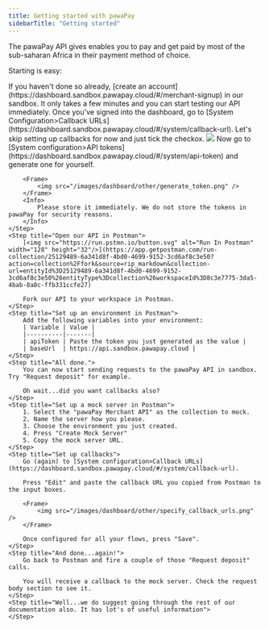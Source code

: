 ```yaml
---
title: Getting started with pawaPay
sidebarTitle: "Getting started"
---
```


The pawaPay API gives enables you to pay and get paid by most of the sub-saharan Africa in their payment method of choice.

Starting is easy:

<Steps>
    <Step title="Create an account with pawaPay">
        If you haven't done so already, [create an account](https://dashboard.sandbox.pawapay.cloud/#/merchant-signup) in our sandbox. 
        It only takes a few minutes and you can start testing our API immediately.
    </Step>
    <Step title="Skip setting up callbacks...we will come back to this later">
        Once you've signed into the dashboard, go to [System Configuration>Callback URLs](https://dashboard.sandbox.pawapay.cloud/#/system/callback-url). 
        Let's skip setting up callbacks for now and just tick the checkox.
        <Frame>
            <img src="/images/dashboard/other/batch_disbursements_checkbox.png" />
        </Frame>
    </Step>
    <Step title="Generate the API token">
        Now go to [System configuration>API tokens](https://dashboard.sandbox.pawapay.cloud/#/system/api-token) and generate one for yourself.

        <Frame>
            <img src="/images/dashboard/other/generate_token.png" />
        </Frame>
        <Info>
            Please store it immediately. We do not store the tokens in pawaPay for security reasons.
        </Info>
    </Step>
    <Step title="Open our API in Postman">
        [<img src="https://run.pstmn.io/button.svg" alt="Run In Postman" width="128" height="32"/>](https://app.getpostman.com/run-collection/25129489-6a341d8f-4bd0-4699-9152-3cd6af8c3e50?action=collection%2Ffork&source=rip_markdown&collection-url=entityId%3D25129489-6a341d8f-4bd0-4699-9152-3cd6af8c3e50%26entityType%3Dcollection%26workspaceId%3D8c3e7775-3da5-4bab-8a8c-ffb331ccfe27)

        Fork our API to your workspace in Postman.
    </Step>
    <Step title="Set up an environment in Postman">
        Add the following variables into your environment:
        | Variable | Value |
        |----------|-------|
        | apiToken | Paste the token you just generated as the value |
        | baseUrl  | https://api.sandbox.pawapay.cloud |
    </Step>
    <Step title="All done.">
        You can now start sending requests to the pawaPay API in sandbox. Try "Request deposit" for example.

        Oh wait...did you want callbacks also?
    </Step>
    <Step title="Set up a mock server in Postman">
        1. Select the "pawaPay Merchant API" as the collection to mock.
        2. Name the server how you please.
        3. Choose the environment you just created.
        4. Press "Create Mock Server"
        5. Copy the mock server URL.
    </Step>
    <Step title="Set up callbacks">
        Go (again) to [System configuration>Callback URLs](https://dashboard.sandbox.pawapay.cloud/#/system/callback-url).
        
        Press "Edit" and paste the callback URL you copied from Postman to the input boxes.

        <Frame>
            <img src="/images/dashboard/other/specify_callback_urls.png" />
        </Frame>

        Once configured for all your flows, press "Save".
    </Step>
    <Step title="And done...again!">
        Go back to Postman and fire a couple of those "Request deposit" calls.

        You will receive a callback to the mock server. Check the request body section to see it.
    </Step>
    <Step title="Well...we do suggest going through the rest of our documentation also. It has lot's of useful information">
    </Step>
</Steps>